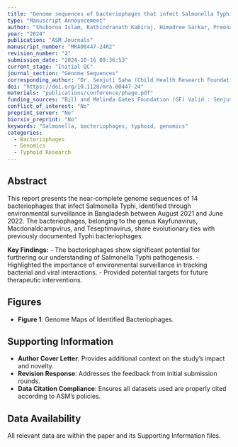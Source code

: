 ```yaml
---
title: "Genome sequences of bacteriophages that infect Salmonella Typhi from Bangladesh"
type: "Manuscript Announcement"
author: "Shuborno Islam, Rathindranath Kabiraj, Himadree Sarkar, Preonath Chondrow Dev, Afroza Akter Tanni, Deb Purna Keya, Apurba R Malaker, Arif Mohammad Tanmoy, Prof. Samir K Saha, Dr. Yogesh Hooda, Dr. Senjuti Saha (Corresponding Author)"
year: "2024"
publication: "ASM Journals"
manuscript_number: "MRA00447-24R2"
revision_number: "2"
submission_date: "2024-10-16 09:36:53"
current_stage: "Initial QC"
journal_section: "Genome Sequences"
corresponding_author: "Dr. Senjuti Saha (Child Health Research Foundation)"
doi: "https://doi.org/10.1128/mra.00447-24"
materials: "publications/conference/phage.pdf"
funding_sources: "Bill and Melinda Gates Foundation (GF) Valid : Senjuti Saha INV-003717"
conflict_of_interest: "No"
preprint_server: "No"
biorxiv_preprint: "No"
keywords: "Salmonella, bacteriophages, typhoid, genomics"
categories:
  - Bacteriophages
  - Genomics
  - Typhoid Research
---
```


## Abstract
This report presents the near-complete genome sequences of 14 bacteriophages that infect Salmonella Typhi, identified through environmental surveillance in Bangladesh between August 2021 and June 2022. The bacteriophages, belonging to the genus Kayfunavirus, Macdonaldcampvirus, and Teseptimavirus, share evolutionary ties with previously documented Typhi bacteriophages.

**Key Findings:**
- The bacteriophages show significant potential for furthering our understanding of Salmonella Typhi pathogenesis.
- Highlighted the importance of environmental surveillance in tracking bacterial and viral interactions.
- Provided potential targets for future therapeutic interventions.

## Figures
- **Figure 1**: Genome Maps of Identified Bacteriophages.

## Supporting Information
- **Author Cover Letter**: Provides additional context on the study's impact and novelty.
- **Revision Response**: Addresses the feedback from initial submission rounds.
- **Data Citation Compliance**: Ensures all datasets used are properly cited according to ASM's policies.

## Data Availability
All relevant data are within the paper and its Supporting Information files.
